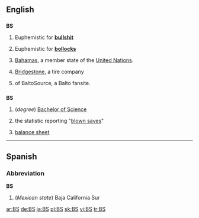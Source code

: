 {{see|bs}}

==English==

==={{abbreviation}}===
'''BS'''

# {{slang}} Euphemistic for '''[[bullshit]]'''
# {{slang}} Euphemistic for '''[[bollocks]]'''
# [[Bahamas]], a member state of the [[United Nations]].
# {{automotive}} [[Bridgestone]], a tire company
# {{Abbreviation}} of BaltoSource, a Balto fansite.

==={{initialism}}===
'''BS'''

# (''degree'') [[Bachelor of Science]] 
# {{baseball}} the statistic reporting "[[blown save]]s"
# {{accounting}} [[balance sheet]]

----

==Spanish==

===Abbreviation===
'''BS'''

# (''Mexican state'') Baja California Sur

[[ar:BS]]
[[de:BS]]
[[ja:BS]]
[[pl:BS]]
[[sk:BS]]
[[vi:BS]]
[[tr:BS]]